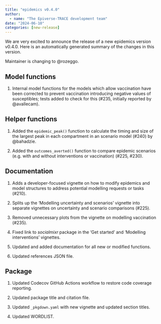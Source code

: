 ```yaml
---
title: "epidemics v0.4.0"
author:
  - name: "The Epiverse-TRACE development team"
date: "2024-06-10"
categories: [new-release]
---
```


We are very excited to announce the release of a new epidemics version v0.4.0.
Here is an automatically generated summary of the changes in this version.

Maintainer is changing to @rozeggo.

## Model functions

1. Internal model functions for the models which allow vaccination have been corrected to prevent vaccination introducing negative values of susceptibles; tests added to check for this (#235, initially reported by @avallecam).

## Helper functions

1. Added the `epidemic_peak()` function to calculate the timing and size of the largest peak in each compartment in an scenario model (#240) by @bahadzie.

2. Added the `outcomes_averted()` function to compare epidemic scenarios (e.g. with and without interventions or vaccination) (#225, #230).

## Documentation

1. Adds a developer-focused vignette on how to modify epidemics and model structures to address potential modelling requests or tasks (#210).

2. Splits up the 'Modelling uncertainty and scenarios' vignette into separate vignettes on uncertainty and scenario comparisons (#225).

3. Removed unnecessary plots from the vignette on modelling vaccination (#235).

4. Fixed link to _socialmixr_ package in the 'Get started' and 'Modelling interventions' vignettes.

5. Updated and added documentation for all new or modified functions.

6. Updated references JSON file.

## Package

1. Updated Codecov GitHub Actions workflow to restore code coverage reporting.

2. Updated package title and citation file. 

3. Updated `_pkgdown.yaml` with new vignette and updated section titles.

4. Updated WORDLIST.

